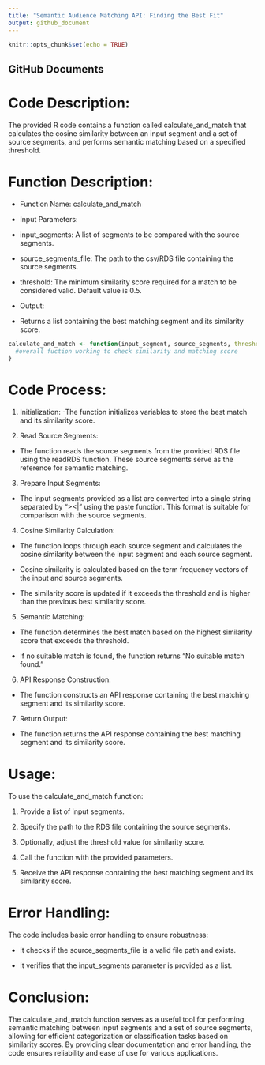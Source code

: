 ```yaml
---
title: "Semantic Audience Matching API: Finding the Best Fit"
output: github_document
---
```


```r
knitr::opts_chunk$set(echo = TRUE)
```

## GitHub Documents

# Code Description:

The provided R code contains a function called calculate_and_match that calculates the cosine similarity between an input segment and a set of source segments, and performs semantic matching based on a specified threshold.

# Function Description:

- Function Name: calculate_and_match

- Input Parameters:
- input_segments: A list of segments to be compared with the source segments.
- source_segments_file: The path to the csv/RDS file containing the source segments.
- threshold: The minimum similarity score required for a match to be considered valid. Default value is 0.5.

- Output:
- Returns a list containing the best matching segment and its similarity score.


```r
calculate_and_match <- function(input_segment, source_segments, threshold = 0.5) {
  #overall fuction working to check similarity and matching score
}

```

# Code Process:
1.	Initialization:
-The function initializes variables to store the best match and its similarity score.

2.	Read Source Segments:
- The function reads the source segments from the provided RDS file using the readRDS function. These source segments serve as the reference for semantic matching.

3.	Prepare Input Segments:
- The input segments provided as a list are converted into a single string separated by "><|" using the paste function. This format is suitable for comparison with the source segments.

4.	Cosine Similarity Calculation:
- The function loops through each source segment and calculates the cosine similarity between the input segment and each source segment.

- Cosine similarity is calculated based on the term frequency vectors of the input and source segments.

- The similarity score is updated if it exceeds the threshold and is higher than the previous best similarity score.

5.	Semantic Matching:
- The function determines the best match based on the highest similarity score that exceeds the threshold.

- If no suitable match is found, the function returns "No suitable match found."

6.	API Response Construction:
- The function constructs an API response containing the best matching segment and its similarity score.

7.	Return Output:
- The function returns the API response containing the best matching segment and its similarity score.

# Usage:

To use the calculate_and_match function:

1.	Provide a list of input segments.

2.	Specify the path to the RDS file containing the source segments.

3.	Optionally, adjust the threshold value for similarity score.

4.	Call the function with the provided parameters.

5.	Receive the API response containing the best matching segment and its similarity score.

# Error Handling:

The code includes basic error handling to ensure robustness:

- It checks if the source_segments_file is a valid file path and exists.

- It verifies that the input_segments parameter is provided as a list.

# Conclusion:
The calculate_and_match function serves as a useful tool for performing semantic matching between input segments and a set of source segments, allowing for efficient categorization or classification tasks based on similarity scores. By providing clear documentation and error handling, the code ensures reliability and ease of use for various applications.


